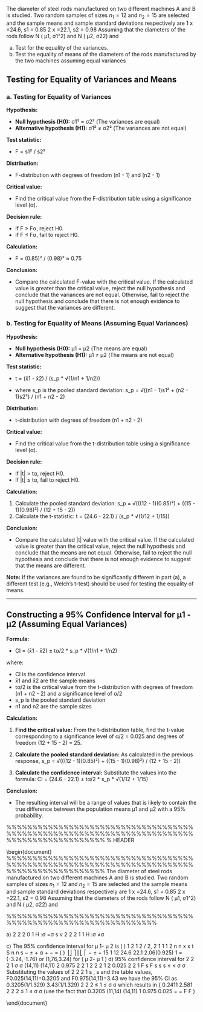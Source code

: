The diameter of steel rods manufactured on two different machines A and B is
studied. Two random samples of sizes $n_1 = 12$ and $n_2 = 15$ are selected and the
sample means and sample standard deviations respectively are
1 x =24.6, s1 = 0.85
2 x =22.1, s2 = 0.98
Assuming that the diameters of the rods follow N ( μ1, σ1^2) and N ( μ2, σ22) and


a. Test for the equality of the variances.
b. Test the equality of means of the diameters of the rods manufactured by the
two machines assuming equal variances

## Testing for Equality of Variances and Means

### a. Testing for Equality of Variances

**Hypothesis:**

* **Null hypothesis (H0):** σ1² = σ2² (The variances are equal)
* **Alternative hypothesis (H1):** σ1² ≠ σ2² (The variances are not equal)

**Test statistic:**

* F = s1² / s2²

**Distribution:**

* F-distribution with degrees of freedom (n1 - 1) and (n2 - 1)

**Critical value:**

* Find the critical value from the F-distribution table using a significance level (α).

**Decision rule:**

* If F > Fα, reject H0.
* If F ≤ Fα, fail to reject H0.

**Calculation:**

* F = (0.85)² / (0.98)² ≈ 0.75

**Conclusion:**

* Compare the calculated F-value with the critical value. If the calculated value is greater than the critical value, reject the null hypothesis and conclude that the variances are not equal. Otherwise, fail to reject the null hypothesis and conclude that there is not enough evidence to suggest that the variances are different.

### b. Testing for Equality of Means (Assuming Equal Variances)

**Hypothesis:**

* **Null hypothesis (H0):** μ1 = μ2 (The means are equal)
* **Alternative hypothesis (H1):** μ1 ≠ μ2 (The means are not equal)

**Test statistic:**

* t = (x̄1 - x̄2) / (s_p * √(1/n1 + 1/n2))

* where s_p is the pooled standard deviation: s_p = √((n1 - 1)s1² + (n2 - 1)s2²) / (n1 + n2 - 2)

**Distribution:**

* t-distribution with degrees of freedom (n1 + n2 - 2)

**Critical value:**

* Find the critical value from the t-distribution table using a significance level (α).

**Decision rule:**

* If |t| > tα, reject H0.
* If |t| ≤ tα, fail to reject H0.

**Calculation:**

1. Calculate the pooled standard deviation: s_p = √(((12 - 1)(0.85)²) + ((15 - 1)(0.98)²) / (12 + 15 - 2))
2. Calculate the t-statistic: t = (24.6 - 22.1) / (s_p * √(1/12 + 1/15))

**Conclusion:**

* Compare the calculated |t| value with the critical value. If the calculated value is greater than the critical value, reject the null hypothesis and conclude that the means are not equal. Otherwise, fail to reject the null hypothesis and conclude that there is not enough evidence to suggest that the means are different.

**Note:** If the variances are found to be significantly different in part (a), a different test (e.g., Welch's t-test) should be used for testing the equality of means.

---------------------
## Constructing a 95% Confidence Interval for μ1 - μ2 (Assuming Equal Variances)

**Formula:**

* CI = (x̄1 - x̄2) ± tα/2 * s_p * √(1/n1 + 1/n2)

where:

* CI is the confidence interval
* x̄1 and x̄2 are the sample means
* tα/2 is the critical value from the t-distribution with degrees of freedom (n1 + n2 - 2) and a significance level of α/2
* s_p is the pooled standard deviation
* n1 and n2 are the sample sizes

**Calculation:**

1. **Find the critical value:** From the t-distribution table, find the t-value corresponding to a significance level of α/2 = 0.025 and degrees of freedom (12 + 15 - 2) = 25.

2. **Calculate the pooled standard deviation:** As calculated in the previous response, s_p = √(((12 - 1)(0.85)²) + ((15 - 1)(0.98)²) / (12 + 15 - 2))

3. **Calculate the confidence interval:** Substitute the values into the formula: CI = (24.6 - 22.1) ± tα/2 * s_p * √(1/12 + 1/15)

**Conclusion:**

* The resulting interval will be a range of values that is likely to contain the true difference between the population means μ1 and μ2 with a 95% probability.

%%%%%%%%%%%%%%%%%%%%%%%%%%%%%%%%%%%%%%%%%%%%%%%%%%%%%%%%%%%%%%%%%%%%%%%%%%%%%%%%%%%%%%%%%%%
% HEADER
\documentclass[a4paper,12pt]{article}
\usepackage{eurosym}
\usepackage{vmargin}
\usepackage{amsmath}
\usepackage{graphics}
\usepackage{epsfig}
\usepackage{enumerate}
\usepackage{multicol}
\usepackage{subfigure}
\usepackage{fancyhdr}
\usepackage{listings}
\usepackage{framed}
\usepackage{graphicx}
\usepackage{amsmath}
\usepackage{chngpage}
\usepackage{vmargin}
\setmargins{2.0cm}{2.5cm}{16 cm}{22cm}{0.5cm}{0cm}{1cm}{1cm}
\renewcommand{\baselinestretch}{1.3}
\setcounter{MaxMatrixCols}{10}

\begin{document}
%%%%%%%%%%%%%%%%%%%%%%%%%%%%%%%%%%%%%%%%%%%%%%%%%%%%%%%%%%%%%%%%%%%%%%%%%%%%%%%%%%%%%%%%%%%
\large 
\noindent The diameter of steel rods manufactured on two different machines A and B is
studied. Two random samples of sizes $n_1 = 12$ and $n_2 = 15$ are selected and the
sample means and sample standard deviations respectively are
1 x =24.6, s1 = 0.85
2 x =22.1, s2 = 0.98
Assuming that the diameters of the rods follow N ( μ1, σ1^2) and N ( μ2, σ22) and

\begin{enumerate}[(a)]
\item  Test for the equality of the variances.
\item  Test the equality of means of the diameters of the rods manufactured by the
two machines assuming σ
1
2 = σ
2
2
\item Construct 95\% confidence interval for μ
1 – μ2 assuming σ
1
2 = σ
2
2
\item  Construct 95\% confidence interval for σ
1
2 / σ
2
2[]
\end{enumerate}

%%%%%%%%%%%%%%%%%%%%%%%%%%%%%%%%%%%%%%%%%%%%%%%%%%%%%%%%%%%%%%%%%
\medskip
\noindent \textbf{Solution}


\noindent \textbf{Part (a)} 
a) 2
2
2
0 1 H :σ =σ s ν 2
2
2
1 1 H :σ ≠σ

\begin{itemize}
\item The test statistic is
0.7225
0.9604
2
1
2
= 2 =
s
F s =1.329
\item Critical value of F for (14,11) df at 5% level = 2.7316
\item Do not Reject H0.
b) H0 : μ
1 = μ
2 ; H1 : μ
1 ≠ μ
2
\item The pooled estimate of common variance σ2is
( 2)
( 1) ( 1)
1 2
2
2 2
2
2 1 1
+ −
− + −
=
n n
s n s n s p
=
12 15 2
11(0.85)2 14(0.98)2
+ −
+
= 0.8557
\item Hence, sp = 0.925
\item The test statistic is
1 2
1 2
1 1
| |
n n
s
t x x
p +
−
=
0.925 0.0833 0.0667
2.5
15
1
12
0.925 1
| 24.6 22.1|
+
=
+
−
=
0.3583
2.5
0.925(0.3873)
2.5
0.925 0.15
= 2.5 = = = 1.70874
\item The table value of t at 5\% level for 25 df is : 2.06
\item Reject H0.
\end{itemize}
\noindent \textbf{Part (c)}
c) The 95\% confidence interval for μ
1- μ
2 is ( )
1 2
1 2 / 2, 2
1 1
1 2 n n
x x t S
n n s − ± + α + −
= ( ) ⎥⎦
⎤
⎢⎣
⎡
− ± +
15
1
12
24.6 22.1 2.06(0.925) 1
=(-3.24,-1.76) or (1,76,3.24) for ( μ
2- μ
1 )
d) 95% confidence interval for 2
2
2
1 σ σ
(14,11) (14,11) 2 0.975
2
2
1
2
2
2
1
2 0.025
2
2
1 F
s
F s
s
s ≤ ≤
σ
σ
Substituting the values of 2
2
2
1 s , s and the table values, F0.025(14,11)=0.3205 and
F0.975(14,11)=3.43 we have the 95% CI as 0.3205(1/1.329) 3.43(1/1.329) 2
2
2
≤ 1 ≤
σ
σ
which results in { 0.2411 2.581 2
2
2
≤ 1 ≤
σ
σ
(use the fact that 0.3205
(11,14)
(14,11) 1
0.975
0.025 = =
F
F )

\end{document}

